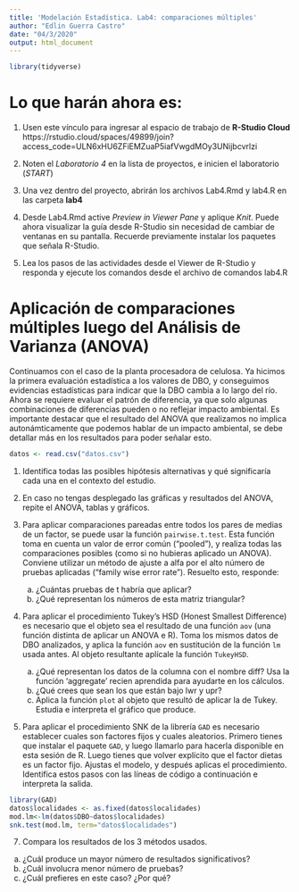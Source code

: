 ```yaml
---
title: 'Modelación Estadística. Lab4: comparaciones múltiples'
author: "Edlin Guerra Castro"
date: "04/3/2020"
output: html_document
---
```

```r
library(tidyverse)
```

# Lo que harán ahora es:

1. Usen este vínculo para ingresar al espacio de trabajo de **R-Studio Cloud** https://rstudio.cloud/spaces/49899/join?access_code=ULN6xHU6ZFiEMZuaP5iafVwgdMOy3UNijbcvrlzi

2. Noten el *Laboratorio 4* en la lista de proyectos, e inicien el laboratorio (*START*)

3. Una vez dentro del proyecto, abrirán los archivos Lab4.Rmd y lab4.R en las carpeta **lab4**

4. Desde Lab4.Rmd active *Preview in Viewer Pane* y aplique *Knit*. Puede ahora visualizar la guía desde R-Studio sin necesidad de cambiar de ventanas en su pantalla. Recuerde previamente instalar los paquetes que señala R-Studio.

5. Lea los pasos de las actividades desde el Viewer de R-Studio y responda y ejecute los comandos desde el archivo de comandos lab4.R

# Aplicación de comparaciones múltiples luego del Análisis de Varianza (ANOVA)

Continuamos con el caso de la planta procesadora de celulosa. Ya hicimos la primera evaluación estadística a los valores de DBO, y conseguimos evidencias estadísticas para indicar que la DBO cambia a lo largo del río. Ahora se requiere evaluar el patrón de diferencia, ya que solo algunas combinaciones de diferencias pueden o no reflejar impacto ambiental. Es importante destacar que el resultado del ANOVA que realizamos no implica autonámticamente que podemos hablar de un impacto ambiental, se debe detallar más en los resultados para poder señalar esto.

```r
datos <- read.csv("datos.csv")
```
1. Identifica todas las posibles hipótesis alternativas y qué significaría cada una en el contexto del estudio.

2. En caso no tengas desplegado las gráficas y resultados del ANOVA, repite el ANOVA, tablas y gráficos. 

3. Para aplicar comparaciones pareadas entre todos los pares de medias de un factor, se puede usar la
    función `pairwise.t.test`. Esta función toma en cuenta un valor de error común ("pooled"), y realiza todas las
    comparaciones posibles (como si no hubieras aplicado un ANOVA). Conviene utilizar un método de ajuste a alfa
    por el alto número de pruebas aplicadas ("family wise error rate"). Resuelto esto, responde:
    a) ¿Cuántas pruebas de t habría que aplicar?
    b) ¿Qué representan los números de esta matriz triangular?

5. Para aplicar el procedimiento Tukey's HSD (Honest Smallest Difference) es necesario que el objeto sea el
    resultado de una función `aov` (una función distinta de aplicar un ANOVA e R). Toma los mismos datos de DBO
    analizados, y aplica la función `aov` en sustitución de la función `lm` usada antes. Al objeto resultante
    aplícale la función `TukeyHSD`. 
    a) ¿Qué representan los datos de la columna con el nombre diff? Usa la función 'aggregate' recien aprendida para
    ayudarte en los cálculos. 
    b) ¿Qué crees que sean los que están bajo lwr y upr?
    c) Aplica la función `plot` al objeto que resultó de aplicar la de Tukey. Estudia e interpreta el gráfico que
    produce.

6. Para aplicar el procedimiento SNK de la librería `GAD` es necesario establecer cuales son factores fijos y 
    cuales aleatorios. Primero tienes que instalar el paquete `GAD`, y luego llamarlo para hacerla disponible en 
    esta sesión de R. Luego tienes que volver explícito que el factor dietas es un factor fijo. Ajustas el modelo, 
    y después aplicas el procedimiento. Identifica estos pasos con las líneas de código a continuación e interpreta
    la salida.
    
```r
library(GAD)
datos$localidades <- as.fixed(datos$localidades)
mod.lm<-lm(datos$DBO~datos$localidades)
snk.test(mod.lm, term="datos$localidades")
```



 7. Compara los resultados de los 3 métodos usados.
 a) ¿Cuál produce un mayor número de resultados significativos?
 b) ¿Cuál involucra menor número de pruebas?
 c) ¿Cuál prefieres en este caso? ¿Por qué?